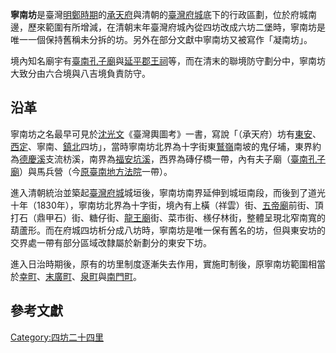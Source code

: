 {{Infobox Hokkien name
| title                =寧南坊
| image                =
| image_size           =
| caption              =
| hanji                =寧南坊
| poj                  =Lêng-lâm-hong
| hanlo                =
| tl                   =Lîng-lâm-hong
| bp                   =
| hokkienipa           =
|
| othername1           =別名
| hanji1               =凝南坊
| poj1                 =Gêng-lâm-hong
| hanlo1               =
| tl1                  =Gîng-lâm-hong
| bp1                  =
| hokkienipa1          =
}}
'''寧南坊'''是臺灣[[明鄭時期|明鄭時期]]的[[承天府_(臺灣)|承天府]]與清朝的[[臺灣府城|臺灣府城]]底下的行政區劃，位於府城南邊，歷來範圍有所增減，在清朝末年臺灣府城內從四坊改成六坊二堡時，寧南坊是唯一一個保持舊稱未分拆的坊{{r|范}}。另外在部分文獻中寧南坊又被寫作「凝南坊」。

境內知名廟宇有[[臺南孔子廟|臺南孔子廟]]與[[延平郡王祠|延平郡王祠]]等，而在清末的聯境防守劃分中，寧南坊大致分由六合境與八吉境負責防守{{r|范}}。

== 沿革 ==
寧南坊之名最早可見於[[沈光文|沈光文]]《臺灣輿圖考》一書，寫說「（承天府）坊有[[東安坊|東安]]、[[西定坊|西定]]、寧南、[[鎮北坊|鎮北]]四坊」，當時寧南坊北界為十字街東[[鷲嶺|鷲嶺]]南坡的鬼仔埔，東界約為[[德慶溪|德慶溪]]支流枋溪，南界為[[福安坑溪|福安坑溪]]，西界為磚仔橋一帶，內有夫子廟（[[臺南孔子廟|臺南孔子廟]]）與馬兵營（今[[原臺南地方法院|原臺南地方法院]]一帶）{{r|范}}。

進入清朝統治並築起[[臺灣府城|臺灣府城]]城垣後，寧南坊南界延伸到城垣南段，而後到了道光十年（1830年），寧南坊北界為十字街，境內有上橫（祥雲）街、[[八吉境五帝廟|五帝廟]]前街、頂打石（鼎甲石）街、糖仔街、[[龍王廟_(臺南府)|龍王廟]]街、菜市街、檨仔林街，整體呈現北窄南寬的葫蘆形{{r|范}}。而在府城四坊析分成八坊時，寧南坊是唯一保有舊名的坊，但與東安坊的交界處一帶有部分區域改隸屬於新劃分的東安下坊{{r|范}}。

進入日治時期後，原有的坊里制度逐漸失去作用，實施町制後，原寧南坊範圍相當於[[幸町_(台南市)|幸町]]、[[末廣町_(台南市)|末廣町]]、[[泉町_(臺南市)|泉町]]與[[南門町_(臺南市)|南門町]]{{r|范}}。

== 參考文獻 ==
{{reflist|refs=
<ref name="范">{{cite book|author=范勝雄 |chapter=〈認識寧南坊〉|title=《寧南飄桂‧府城采風圖錄》 |publisher=臺南市文化資產保護協會 |isbn=978-986-84830-3-3 |pages=1－6頁|date=2010年3月}}</ref>
}}

{{台灣明鄭時期行政區劃}}

[[Category:四坊二十四里|Category:四坊二十四里]]